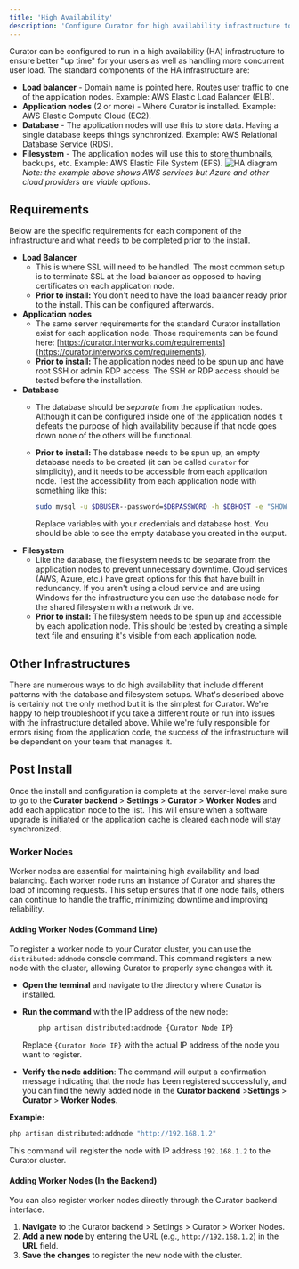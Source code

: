 ---
title: 'High Availability'
description: 'Configure Curator for high availability infrastructure to ensure reliability and handle increased load'
---

Curator can be configured to run in a high availability (HA) infrastructure to ensure better "up time" for your users
as well as handling more concurrent user load.  The standard components of the HA infrastructure are:

- **Load balancer** - Domain name is pointed here.  Routes user traffic to one of the application nodes.
Example: AWS Elastic Load Balancer (ELB).
- **Application nodes** (2 or more) - Where Curator is installed.
Example: AWS Elastic Compute Cloud (EC2).
- **Database** - The application nodes will use this to store data.  Having a single database keeps things synchronized.
Example: AWS Relational Database Service (RDS).
- **Filesystem** - The application nodes will use this to store thumbnails, backups, etc.
Example: AWS Elastic File System (EFS).
![HA diagram](https://curator.interworks.com/file/ha-diagram)
*Note: the example above shows AWS services but Azure and other cloud providers are viable options.*

## Requirements

Below are the specific requirements for each component of the infrastructure and what needs to be completed prior to the
install.

- **Load Balancer**
  - This is where SSL will need to be handled.  The most common setup is to terminate SSL at the load balancer as
  opposed to having certificates on each application node.
  - **Prior to install:**  You don't need to have the load balancer ready prior to the install.  This can be configured afterwards.
- **Application nodes**
  - The same server requirements for the standard Curator installation exist for each application node.  Those
  requirements can be found here: [https://curator.interworks.com/requirements](https://curator.interworks.com/requirements).
  - **Prior to install:**  The application nodes need to be spun up and have root SSH or admin RDP access.  The SSH or
  RDP access should be tested before the installation.
- **Database**
  - The database should be *separate* from the application nodes.  Although it can be configured inside one of the
  application nodes it defeats the purpose of high availability because if that node goes down none of the others will
  be functional.
  - **Prior to install:**  The database needs to be spun up, an empty database needs to be created (it can be called
  `curator` for simplicity), and it needs to be accessible from each application node.  Test the accessibility from each
  application node with something like this:

	```bash
	sudo mysql -u $DBUSER--password=$DBPASSWORD -h $DBHOST -e "SHOW DATABASES"
	```

    Replace variables with your credentials and database host.  You should be able to see the empty database you created
	in the output.
- **Filesystem**
  - Like the database, the filesystem needs to be separate from the application nodes to prevent unnecessary downtime.
  Cloud services (AWS, Azure, etc.) have great options for this that have built in redundancy.  If you aren't using a
  cloud service and are using Windows for the infrastructure you can use the database node for the shared filesystem
  with a network drive.
  - **Prior to install:**  The filesystem needs to be spun up and accessible by each application node.  This should be
  tested by creating a simple text file and ensuring it's visible from each application node.

## Other Infrastructures

There are numerous ways to do high availability that include different patterns with the database and filesystem setups.
What's described above is certainly not the only method but it is the simplest for Curator.  We're happy to help
troubleshoot if you take a different route or run into issues with the infrastructure detailed above.  While we're
fully responsible for errors rising from the application code, the success of the infrastructure will be dependent on
your team that manages it.

## Post Install

Once the install and configuration is complete at the server-level make sure to go to the **Curator backend** >
**Settings** > **Curator** > **Worker Nodes** and add each application node to the list.  This will ensure when a
software upgrade is initiated or the application cache is cleared each node will stay synchronized.

### Worker Nodes

Worker nodes are essential for maintaining high availability and load balancing. Each worker node runs an instance of
Curator and shares the load of incoming requests. This setup ensures that if one node fails, others can continue to
handle the traffic, minimizing downtime and improving reliability.

#### Adding Worker Nodes (Command Line)

To register a worker node to your Curator cluster, you can use the  `distributed:addnode`  console command. This command
registers a new node with the cluster, allowing Curator to properly sync changes with it.

- **Open the terminal**  and navigate to the directory where Curator is installed.
- **Run the command**  with the IP address of the new node:

  ```bash
      php artisan distributed:addnode {Curator Node IP}
  ```

  Replace  `{Curator Node IP}`  with the actual IP address of the node you want to register.

- **Verify the node addition**: The command will output a confirmation message indicating that the node has been
registered successfully, and you can find the newly added node in the **Curator backend** >**Settings** > **Curator** >
**Worker Nodes**.

**Example:**

```bash
php artisan distributed:addnode "http://192.168.1.2"
```

This command will register the node with IP address  `192.168.1.2`  to the Curator cluster.

#### Adding Worker Nodes (In the Backend)

You can also register worker nodes directly through the Curator backend interface.

1. **Navigate** to the Curator backend > Settings > Curator > Worker Nodes.
2. **Add a new node**  by entering the URL (e.g.,  `http://192.168.1.2`) in the **URL** field.
3. **Save the changes**  to register the new node with the cluster.
